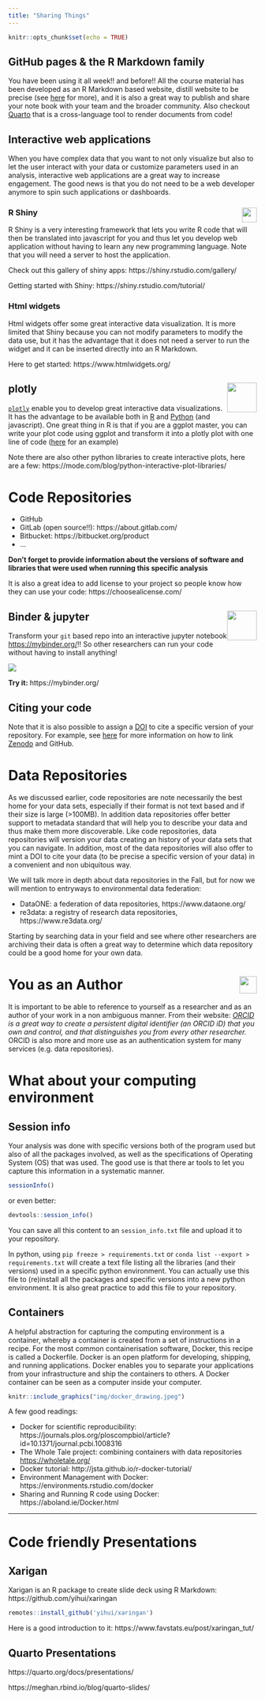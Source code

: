 ```yaml
---
title: "Sharing Things"
---
```


```r
knitr::opts_chunk$set(echo = TRUE)
```

## GitHub pages & the R Markdown family

You have been using it all week!! and before!! All the course material has been developed as an R Markdown based website, distill website to be precise (see [here](https://rstudio.github.io/distill/website.html) for more), and it is also a great way to publish and share your note book with your team and the broader community. Also checkout [Quarto](https://quarto.org/) that is a cross-language tool to render documents from code!


## Interactive web applications

When you have complex data that you want to not only visualize but also to let the user interact with your data or customize parameters used in an analysis, interactive web applications are a great way to increase engagement. The good news is that you do not need to be a web developer anymore to spin such applications or dashboards. 

### R Shiny <img style="float: right;width: 30px;" src=img/shiny_logo.png />

R Shiny is a very interesting framework that lets you write R code that will then be translated into javascript for you and thus let you develop web application without having to learn any new programming language. Note that you will need a server to host the application.

Check out this gallery of shiny apps: https://shiny.rstudio.com/gallery/ 

Getting started with Shiny: https://shiny.rstudio.com/tutorial/

### Html widgets

Html widgets offer some great interactive data visualization. It is more limited that Shiny because you can not modify parameters to modify the data use, but it has the advantage that it does not need a server to run the widget and it can be inserted directly into an R Markdown.

Here to get started: https://www.htmlwidgets.org/

## plotly <img style="float: right;width: 60px;" src=img/logo-plotly.svg />

[`plotly`](https://plotly.com/) enable you to develop great interactive data visualizations. It has the advantage to be available both in [R](https://plotly.com/r/) and [Python](https://plotly.com/python/) (and javascript). One great thing in R is that if you are a ggplot master, you can write your plot code using ggplot and transform it into a plotly plot with one line of code ([here](https://plotly.com/ggplot2/getting-started/) for an example)

Note there are also other python libraries to create interactive plots, here are a few: https://mode.com/blog/python-interactive-plot-libraries/



# Code Repositories

- GitHub 
- GitLab (open source!!): https://about.gitlab.com/
- Bitbucket: https://bitbucket.org/product
- ...



**Don't forget to provide information about the versions of software and libraries that were used when running this specific analysis** 

It is also a great idea to add license to your project so people know how they can use your code: https://choosealicense.com/ 


## Binder & jupyter <img style="float: right;width: 60px;" src=img/binder_logo.svg />

Transform your `git` based repo into an interactive jupyter notebook <https://mybinder.org/>!! So other researchers can run your code without having to install anything!

![](https://media.giphy.com/media/9SIAXIrMh4AWBx4GBB/giphy.gif)

**Try it:** https://mybinder.org/

## Citing your code

Note that it is also possible to assign a [DOI](https://en.wikipedia.org/wiki/Digital_object_identifier) to cite a specific version of your repository. For example, see [here](https://guides.github.com/activities/citable-code/) for more information on how to link [Zenodo](https://zenodo.org/) and GitHub.


# Data Repositories

As we discussed earlier, code repositories are note necessarily the best home for your data sets, especially if their format is not text based and if their size is large (>100MB). In addition data repositories offer better support to metadata standard that will help you to describe your data and thus make them more discoverable. Like code repositories, data repositories will version your data creating an history of your data sets that you can navigate. In addition, most of the data repositories will also offer to mint a DOI to cite your data (to be precise a specific version of your data) in a convenient and non ubiquitous way.


We will talk more in depth about data repositories in the Fall, but for now we will mention to entryways to environmental data federation:

- DataONE: a federation of data repositories,  https://www.dataone.org/
- re3data: a registry of research data repositories,  https://www.re3data.org/

Starting by searching data in your field and see where other researchers are archiving their data is often a great way to determine which data repository could be a good home for your own data.


# You as an Author <img style="float: right;width: 35px;" src=img/orcid_logo.svg /> 

It is important to be able to reference to yourself as a researcher and as an author of your work in a non ambiguous manner. From their website: _[ORCID](https://info.orcid.org/what-is-orcid/) is a great way to create a persistent digital identifier (an ORCID iD) that you own and control, and that distinguishes you from every other researcher._ ORCID is also more and more use as an authentication system for many services (e.g. data repositories).


# What about your computing environment

## Session info

Your analysis was done with specific versions both of the program used but also of all the packages involved, as well as the specifications of Operating System (OS) that was used. The good use is that there ar tools to let you capture this information in a systematic manner.

```r
sessionInfo()
```
or even better:

```r
devtools::session_info()
```
You can save all this content to an `session_info.txt` file and upload it to your repository.


In python, using `pip freeze > requirements.txt` or `conda list --export > requirements.txt` will create a text file listing all the libraries (and their versions) used in a specific python environment. You can actually use this file to (re)install all the packages and specific versions into a new python environment. It is also great practice to add this file to your repository.


## Containers

A helpful abstraction for capturing the computing environment is a container, whereby a container is created from a set of instructions in a recipe. For the most common containerisation software, Docker, this recipe is called a Dockerfile. Docker is an open platform for developing, shipping, and running applications. Docker enables you to separate your applications from your infrastructure and ship the containers to others. A Docker container can be seen as a computer inside your computer.

```r
knitr::include_graphics("img/docker_drawing.jpeg")
```

A few good readings:

- Docker for scientific reproducibility: https://journals.plos.org/ploscompbiol/article?id=10.1371/journal.pcbi.1008316
- The Whole Tale project: combining containers with data repositories <https://wholetale.org/>
- Docker tutorial: http://jsta.github.io/r-docker-tutorial/
- Environment Management with Docker: https://environments.rstudio.com/docker
- Sharing and Running R code using Docker: https://aboland.ie/Docker.html


---

# Code friendly Presentations

## Xarigan

Xarigan is an R package to create slide deck using R Markdown: https://github.com/yihui/xaringan

```r
remotes::install_github('yihui/xaringan')
```

Here is a good introduction to it: https://www.favstats.eu/post/xaringan_tut/


## Quarto Presentations

https://quarto.org/docs/presentations/

https://meghan.rbind.io/blog/quarto-slides/
